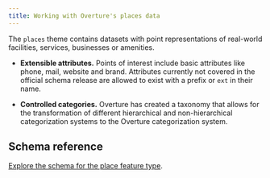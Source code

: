 ```yaml
---
title: Working with Overture's places data
---
```


The `places` theme contains datasets with point representations of real-world facilities, services, businesses or amenities.

<!--
add use cases here
-->

<!--
add use cases here
-->

- **Extensible attributes.** Points of interest include basic attributes like phone, mail, website and brand. Attributes currently not covered in the official schema release are allowed to exist with a prefix or `ext` in their name. 

- **Controlled categories.** Overture has created a taxonomy that allows for the transformation of different hierarchical and non-hierarchical categorization systems to the Overture categorization system. 

## Schema reference
[Explore the schema for the place feature type](/reference/places/place).
